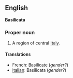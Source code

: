 ==English==
'''Basilicata'''

===Proper noun===

#A region of central [[Italy]].

====Translations====

*[[French]]: [[Basilicate]] (''gender?'')
*[[Italian]]: Basilicata (''gender?'')